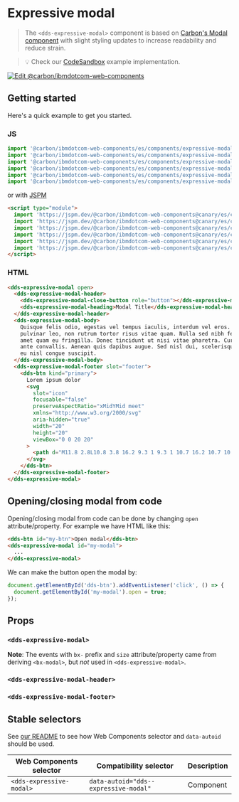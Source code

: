 
# Expressive modal

> The `<dds-expressive-modal>` component is based on
> [Carbon's Modal component](https://custom-elements.carbondesignsystem.com/?path=/story/components-modal--default-story)
> with slight styling updates to increase readability and reduce strain.

> 💡 Check our
> [CodeSandbox](https://githubbox.com/carbon-design-system/carbon-for-ibm-dotcom/tree/master/packages/web-components/examples/codesandbox/components/expressive-modal)
> example implementation.

[![Edit @carbon/ibmdotcom-web-components](https://codesandbox.io/static/img/play-codesandbox.svg)](https://githubbox.com/carbon-design-system/carbon-for-ibm-dotcom/tree/master/packages/web-components/examples/codesandbox/components/expressive-modal)

## Getting started

Here's a quick example to get you started.

### JS

```javascript
import '@carbon/ibmdotcom-web-components/es/components/expressive-modal/expressive-modal';
import '@carbon/ibmdotcom-web-components/es/components/expressive-modal/expressive-modal-header';
import '@carbon/ibmdotcom-web-components/es/components/expressive-modal/expressive-modal-heading';
import '@carbon/ibmdotcom-web-components/es/components/expressive-modal/expressive-modal-close-button';
import '@carbon/ibmdotcom-web-components/es/components/expressive-modal/expressive-modal-body';
import '@carbon/ibmdotcom-web-components/es/components/expressive-modal/expressive-modal-footer';
```

or with [JSPM](https://jspm.org)

```html
<script type="module">
  import 'https://jspm.dev/@carbon/ibmdotcom-web-components@canary/es/components/expressive-modal/expressive-modal.js';
  import 'https://jspm.dev/@carbon/ibmdotcom-web-components@canary/es/components/expressive-modal/expressive-modal-header.js';
  import 'https://jspm.dev/@carbon/ibmdotcom-web-components@canary/es/components/expressive-modal/expressive-modal-heading.js';
  import 'https://jspm.dev/@carbon/ibmdotcom-web-components@canary/es/components/expressive-modal/expressive-modal-close-button.js';
  import 'https://jspm.dev/@carbon/ibmdotcom-web-components@canary/es/components/expressive-modal/expressive-modal-body.js';
  import 'https://jspm.dev/@carbon/ibmdotcom-web-components@canary/es/components/expressive-modal/expressive-modal-footer.js';
</script>
```

### HTML

```html
<dds-expressive-modal open>
  <dds-expressive-modal-header>
    <dds-expressive-modal-close-button role="button"></dds-expressive-modal-close-button>
    <dds-expressive-modal-heading>Modal Title</dds-expressive-modal-heading>
  </dds-expressive-modal-header>
  <dds-expressive-modal-body>
    Quisque felis odio, egestas vel tempus iaculis, interdum vel eros. Phasellus pharetra, purus et pretium posuere, ipsum risus
    pulvinar leo, non rutrum tortor risus vitae quam. Nulla sed nibh felis. Maecenas nec tincidunt eros. Fusce sollicitudin sit
    amet quam eu fringilla. Donec tincidunt ut nisi vitae pharetra. Curabitur imperdiet ante sit amet mi laoreet, vitae facilisis
    ante convallis. Aenean quis dapibus augue. Sed nisl dui, scelerisque et augue eget, pharetra commodo elit. In venenatis sapien
    eu nisl congue suscipit.
  </dds-expressive-modal-body>
  <dds-expressive-modal-footer slot="footer">
    <dds-btn kind="primary">
      Lorem ipsum dolor
      <svg
        slot="icon"
        focusable="false"
        preserveAspectRatio="xMidYMid meet"
        xmlns="http://www.w3.org/2000/svg"
        aria-hidden="true"
        width="20"
        height="20"
        viewBox="0 0 20 20"
      >
        <path d="M11.8 2.8L10.8 3.8 16.2 9.3 1 9.3 1 10.7 16.2 10.7 10.8 16.2 11.8 17.2 19 10z"></path>
      </svg>
    </dds-btn>
  </dds-expressive-modal-footer>
</dds-expressive-modal>
```

## Opening/closing modal from code

Opening/closing modal from code can be done by changing `open` attribute/property. For example we have HTML like this:

```html
<dds-btn id="my-btn">Open modal</dds-btn>
<dds-expressive-modal id="my-modal">
  ...
</dds-expressive-modal>
```

We can make the button open the modal by:

```javascript
document.getElementById('dds-btn').addEventListener('click', () => {
  document.getElementById('my-modal').open = true;
});
```

## Props

### `<dds-expressive-modal>`

**Note**: The events with `bx-` prefix and `size` attribute/property came from deriving `<bx-modal>`, but _not_ used in `<dds-expressive-modal>`.

<Props of="dds-expressive-modal" />

### `<dds-expressive-modal-header>`

<Props of="dds-expressive-modal-header" />

### `<dds-expressive-modal-footer>`

<Props of="dds-expressive-modal-footer" />

## Stable selectors

See [our README](https://github.com/carbon-design-system/carbon-for-ibm-dotcom/tree/master/packages/web-components#stable-selectors-for-analytics-and-integratione2e-testing-in-web-components) to see how Web Components selector and `data-autoid` should be used.

| Web Components selector  | Compatibility selector                | Description |
| ------------------------ | ------------------------------------- | ----------- |
| `<dds-expressive-modal>` | `data-autoid="dds--expressive-modal"` | Component   |

<Description markdown={contributing} />
